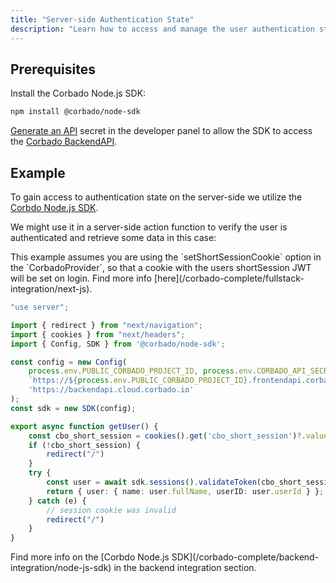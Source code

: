 ```yaml
---
title: "Server-side Authentication State"
description: "Learn how to access and manage the user authentication state on the server-side in your SvelteKit application."
---
```


## Prerequisites

Install the Corbado Node.js SDK:

```bash
npm install @corbado/node-sdk
```

[Generate an API](https://app.corbado.com/settings/credentials?tab=API+Secrets) secret in the developer panel
to allow the SDK to access the [Corbado BackendAPI](/corbado-complete/overview/corbado-api-structure/backend-api).

## Example

To gain access to authentication state on the server-side we utilize the [Corbdo Node.js SDK](/corbado-complete/backend-integration/node-js-sdk).

We might use it in a server-side action function to verify the user is authenticated and retrieve some data in this case:

<Warning>
    This example assumes you are using the `setShortSessionCookie` option in the `CorbadoProvider`,
    so that a cookie with the users shortSession JWT will be set on login.
    Find more info [here](/corbado-complete/fullstack-integration/next-js).
</Warning>

```ts actions.ts
"use server";

import { redirect } from "next/navigation";
import { cookies } from "next/headers";
import { Config, SDK } from '@corbado/node-sdk';

const config = new Config(
    process.env.PUBLIC_CORBADO_PROJECT_ID, process.env.CORBADO_API_SECRET,
    `https://${process.env.PUBLIC_CORBADO_PROJECT_ID}.frontendapi.corbado.io`,
    'https://backendapi.cloud.corbado.io'
);
const sdk = new SDK(config);

export async function getUser() {
    const cbo_short_session = cookies().get('cbo_short_session')?.value;
    if (!cbo_short_session) {
        redirect("/")
    }
    try {
        const user = await sdk.sessions().validateToken(cbo_short_session);
        return { user: { name: user.fullName, userID: user.userId } };
    } catch (e) {
        // session cookie was invalid
        redirect("/")
    }
}
```

<Note>
    Find more info on the [Corbdo Node.js SDK](/corbado-complete/backend-integration/node-js-sdk) in the backend integration section.
</Note>